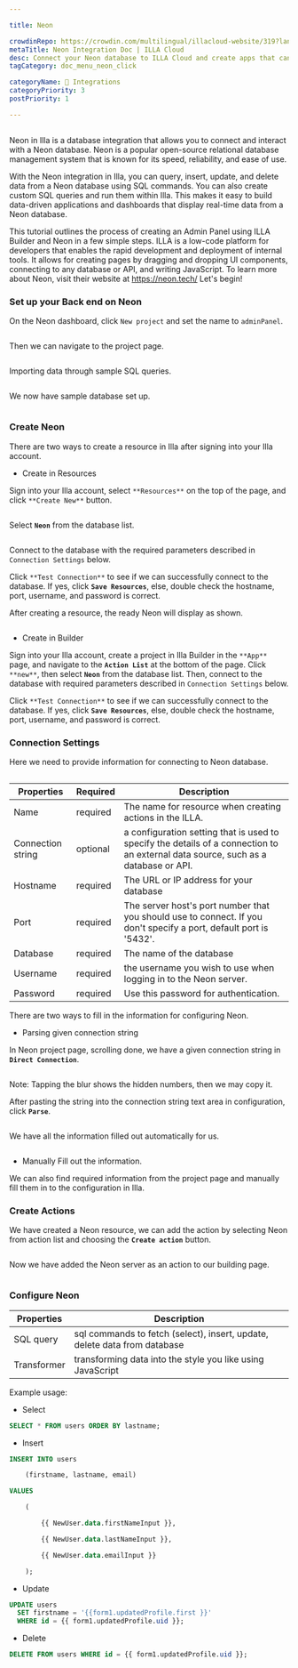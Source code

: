 ---

title: Neon

crowdinRepo: https://crowdin.com/multilingual/illacloud-website/319?languages=en&filter=basic&value=0
metaTitle: Neon Integration Doc | ILLA Cloud 
desc: Connect your Neon database to ILLA Cloud and create apps that can query, manipulate, and display data. This guide will show you how.
tagCategory: doc_menu_neon_click

categoryName: 🔨 Integrations
categoryPriority: 3
postPriority: 1

---

## <h2 hidden>What is Neon?</h2>

Neon in Illa is a database integration that allows you to connect and interact with a Neon database. Neon is a popular open-source relational database management system that is known for its speed, reliability, and ease of use.

With the Neon integration in Illa, you can query, insert, update, and delete data from a Neon database using SQL commands. You can also create custom SQL queries and run them within Illa. This makes it easy to build data-driven applications and dashboards that display real-time data from a Neon database.

This tutorial outlines the process of creating an Admin Panel using ILLA Builder and Neon in a few simple steps. ILLA is a low-code platform for developers that enables the rapid development and deployment of internal tools. It allows for creating pages by dragging and dropping UI components, connecting to any database or API, and writing JavaScript. To learn more about Neon, visit their website at https://neon.tech/ Let's begin!

### Set up your Back end on Neon

On the Neon dashboard, click `New project` and set the name to `adminPanel`.

<img src='https://cdn.illacloud.com/official-website/img/docs/neon_create_project.png' alt='' />

Then we can navigate to the project page.

<img src='https://cdn.illacloud.com/official-website/img/docs/neon_create_project_1.png' alt='' />

Importing data through sample SQL queries.

<img src='https://cdn.illacloud.com/official-website/img/docs/neon_create_sql.png' alt='' />

We now have sample database set up.

<img src='https://cdn.illacloud.com/official-website/img/docs/neon_sample_data.png' alt='' />

### Create Neon

There are two ways to create a resource in Illa after signing into your Illa account. 

- Create in Resources

Sign into your Illa account, select `**Resources**` on the top of the page, and click `**Create New**` button. 

<img src='https://cdn.illacloud.com/official-website/img/docs/external_resource.png' alt='' />

Select **`Neon`** from the database list.

<img src='https://cdn.illacloud.com/official-website/img/docs/action_list.png' alt='' />

Connect to the database with the required parameters described in `Connection Settings` below. 

Click `**Test Connection**` to see if we can successfully connect to the database. If yes, click **`Save Resources`**, else, double check the hostname, port, username, and password is correct.

After creating a resource, the ready Neon will display as shown.

<img src='https://cdn.illacloud.com/official-website/img/docs/neon_ex_ready.png' alt='' />

- Create in Builder

Sign into your Illa account, create a project in Illa Builder in the `**App**` page, and navigate to the **`Action List`** at the bottom of the page. Click `**new**`, then select **`Neon`** from the database list. Then, connect to the database with required parameters described in `Connection Settings` below.

Click `**Test Connection**` to see if we can successfully connect to the database. If yes, click **`Save Resources`**, else, double check the hostname, port, username, and password is correct.

### Connection Settings

Here we need to provide information for connecting to Neon database.

<img src='https://cdn.illacloud.com/official-website/img/docs/neon_config.png' alt='' />

| Properties | Required | Description |
| --- | --- | --- |
| Name | required  | The name for resource when creating actions in the ILLA. |
| Connection string | optional | a configuration setting that is used to specify the details of a connection to an external data source, such as a database or API. |
| Hostname | required  | The URL or IP address for your database |
| Port | required  | The server host's port number that you should use to connect. If you don't specify a port, default port is '5432'. |
| Database | required  | The name of the database |
| Username | required  | the username you wish to use when logging in to the Neon server. |
| Password | required  | Use this password for authentication. |

There are two ways to fill in the information for configuring Neon.

- Parsing given connection string

In Neon project page, scrolling done, we have a given connection string in **`Direct Connection`**.

<img src='https://cdn.illacloud.com/official-website/img/docs/neon_connection.png' alt='' >

Note: Tapping the blur shows the hidden numbers, then we may copy it.

After pasting the string into the connection string text area in configuration, click **`Parse`**.

<img src='https://cdn.illacloud.com/official-website/img/docs/neon_parsing.png' alt='' />

We have all the information filled out automatically for us.

<img src='https://cdn.illacloud.com/official-website/img/docs/neon_parse_done.png' alt='' />

- Manually Fill out the information.

We can also find required information from the project page and manually fill them in to the configuration in Illa. 

### Create Actions

We have created a Neon resource, we can add the action by selecting Neon from action list and choosing the **`Create action`** button.

<img src='https://cdn.illacloud.com/official-website/img/docs/neon_resource_list.png' alt='' />

 Now we have added the Neon server as an action to our building page.

<img src='https://cdn.illacloud.com/official-website/img/docs/neon.png' alt='' />

### Configure Neon

| Properties | Description |
| --- | --- |
| SQL query | sql commands to fetch (select), insert, update, delete data from database |
| Transformer | transforming data into the style you like using JavaScript  |

Example usage:

- Select

```sql
SELECT * FROM users ORDER BY lastname;
```

- Insert

```sql
INSERT INTO users

	(firstname, lastname, email)

VALUES

	(

		{{ NewUser.data.firstNameInput }},

		{{ NewUser.data.lastNameInput }},

		{{ NewUser.data.emailInput }}

	);
```

- Update

```sql
UPDATE users
  SET firstname = '{{form1.updatedProfile.first }}'
  WHERE id = {{ form1.updatedProfile.uid }};
```

- Delete

```sql
DELETE FROM users WHERE id = {{ form1.updatedProfile.uid }};
```